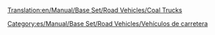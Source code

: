 [[Translation:en/Manual/Base Set/Road Vehicles/Coal Trucks]]

{{es/Manual/Base Set/Road Vehicles/Vehículo de carretera|nombre    = Camión Carbonero Balogh
  |imagen    = en/Archive/Old 32bpp/Balogh Coal Truck.png
  |precio    = 8.856 € (4.428 £)
  |velocidad = 48 km/h (30 mph)
  |coste     = 842 € (421 £)
  |diseño    = 1935
  |duración  = 15
  |capacidad = 20 toneladas de carbón
}}
{{es/Manual/Base Set/Road Vehicles/Vehículo de carretera|nombre    = Camión Carbonero Uhl
  |imagen    = en/Archive/Old 32bpp/Uhl Coal Truck.png
  |precio    = 10.496 € (5.248 £)
  |velocidad = 88 km/h (55 mph)
  |coste     = 1.574 € (787 £)
  |diseño    = 1975
  |duración  = 15
  |capacidad = 25 toneladas de carbón
}}
{{es/Manual/Base Set/Road Vehicles/Vehículo de carretera|nombre    = Camión carbonero DW
  |imagen    = en/Archive/Old 32bpp/DW Coal Truck.png
  |precio    = 11.316 € (5.658 £)
  |velocidad = 112 km/h (70 mph)
  |coste     = 2.250 € (1.125 £)
  |diseño    = 2014
  |duración  = 15
  |capacidad = 28 toneladas de carbón
}}


[[Category:es/Manual/Base Set/Road Vehicles/Vehículos de carretera]]